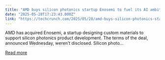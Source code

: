```yaml
---
title: "AMD buys silicon photonics startup Enosemi to fuel its AI ambitions"
date: "2025-05-28T17:23:43.000Z"
link: "https://techcrunch.com/2025/05/28/amd-buys-silicon-photonics-startup-enosemi-to-fuel-its-ai-ambitions/"
---
```


AMD has acquired Enosemi, a startup designing custom materials&#160;to support silicon photonics product development. The terms of the deal, announced Wednesday, weren&#8217;t disclosed. Silicon photo...

[Read more](https://techcrunch.com/2025/05/28/amd-buys-silicon-photonics-startup-enosemi-to-fuel-its-ai-ambitions/)
